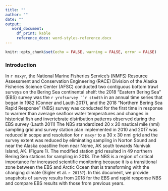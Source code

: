 ```yaml
---
title: ""
author: ""
date: ""
output: 
   word_document:
     df_print: kable
     reference_docx: word-styles-reference.docx
---
```


```r
knitr::opts_chunk$set(echo = FALSE, warning = FALSE, error = FALSE)
```

### Introduction

In `r maxyr`, the National Marine Fisheries Service’s (NMFS) Resource Assessment and Conservation Engineering (RACE) Division of the Alaska Fisheries Science Center (AFSC) conducted two contiguous bottom trawl surveys on the Bering Sea continental shelf: the 2018 “Eastern Bering Sea” (EBS) survey was the `r yrofsurvey ``r stndth` in an annual time series that began in 1982 (Conner and Lauth 2017), and the 2018 “Northern Bering Sea Rapid Response” (NBS) survey was conducted for the first time in response to warmer than average seafloor water temperatures and changes in historical fish and invertebrate distribution patterns observed during the EBS survey (Lauth 2011) The NBS standardized 20 x 20 nautical mile (nmi) sampling grid and survey station plan implemented in 2010 and 2017 was reduced in scope and resolution for `r maxyr` to a 30 x 30 nmi grid and the survey extent was reduced by eliminating sampling in Norton Sound and near the Alaska coastline from near Nome, AK south towards Nunivak Island, AK. (Figure 1). The modified station grid resulted in 49 northern Bering Sea stations for sampling in 2018. The NBS is a region of critical importance for increased scientific monitoring because it is a transitional zone between the EBS and Arctic Ocean that is transforming with the changing climate (Sigler et al. `r 2013?`). In this document, we provide snapshots of survey results from 2018 for the EBS and rapid response NBS and compare EBS results with those from previous years.



